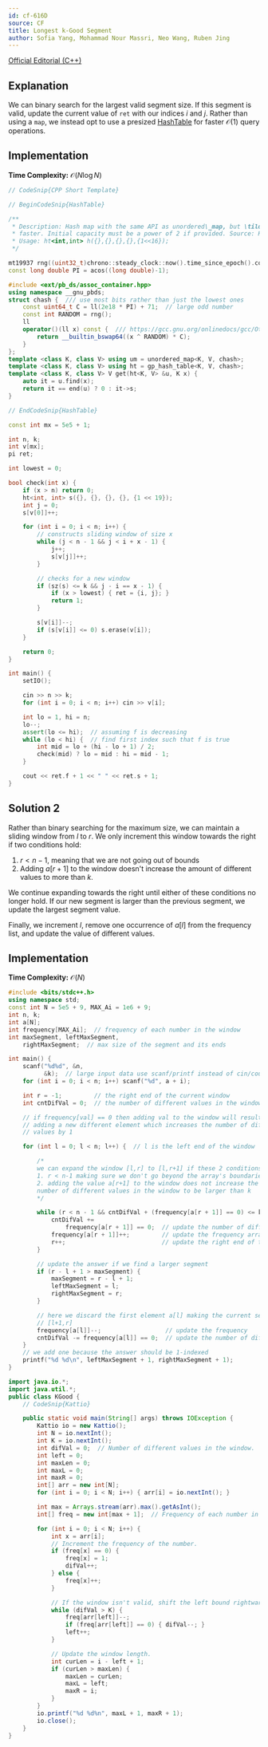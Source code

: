 ```yaml
---
id: cf-616D
source: CF
title: Longest k-Good Segment
author: Sofia Yang, Mohammad Nour Massri, Neo Wang, Ruben Jing
---
```


[Official Editorial (C++)](https://codeforces.com/blog/entry/22712)

## Explanation

We can binary search for the largest valid segment size. If this segment is
valid, update the current value of $\texttt{ret}$ with our indices $i$ and $j$.
Rather than using a `map`, we instead opt to use a presized
[HashTable](/gold/faster-hashmap) for faster $\mathcal{O}(1)$
query operations.

## Implementation

**Time Complexity:** $\mathcal{O}(N \log N)$

<LanguageSection>
<CPPSection>

```cpp
// CodeSnip{CPP Short Template}

// BeginCodeSnip{HashTable}

/**
 * Description: Hash map with the same API as unordered\_map, but \tilde 3x
 * faster. Initial capacity must be a power of 2 if provided. Source: KACTL
 * Usage: ht<int,int> h({},{},{},{},{1<<16});
 */

mt19937 rng((uint32_t)chrono::steady_clock::now().time_since_epoch().count());
const long double PI = acos((long double)-1);

#include <ext/pb_ds/assoc_container.hpp>
using namespace __gnu_pbds;
struct chash {  /// use most bits rather than just the lowest ones
	const uint64_t C = ll(2e18 * PI) + 71;  // large odd number
	const int RANDOM = rng();
	ll
	operator()(ll x) const {  /// https://gcc.gnu.org/onlinedocs/gcc/Other-Builtins.html
		return __builtin_bswap64((x ^ RANDOM) * C);
	}
};
template <class K, class V> using um = unordered_map<K, V, chash>;
template <class K, class V> using ht = gp_hash_table<K, V, chash>;
template <class K, class V> V get(ht<K, V> &u, K x) {
	auto it = u.find(x);
	return it == end(u) ? 0 : it->s;
}

// EndCodeSnip{HashTable}

const int mx = 5e5 + 1;

int n, k;
int v[mx];
pi ret;

int lowest = 0;

bool check(int x) {
	if (x > n) return 0;
	ht<int, int> s({}, {}, {}, {}, {1 << 19});
	int j = 0;
	s[v[0]]++;

	for (int i = 0; i < n; i++) {
		// constructs sliding window of size x
		while (j < n - 1 && j < i + x - 1) {
			j++;
			s[v[j]]++;
		}

		// checks for a new window
		if (sz(s) <= k && j - i == x - 1) {
			if (x > lowest) { ret = {i, j}; }
			return 1;
		}

		s[v[i]]--;
		if (s[v[i]] <= 0) s.erase(v[i]);
	}

	return 0;
}

int main() {
	setIO();

	cin >> n >> k;
	for (int i = 0; i < n; i++) cin >> v[i];

	int lo = 1, hi = n;
	lo--;
	assert(lo <= hi);  // assuming f is decreasing
	while (lo < hi) {  // find first index such that f is true
		int mid = lo + (hi - lo + 1) / 2;
		check(mid) ? lo = mid : hi = mid - 1;
	}

	cout << ret.f + 1 << " " << ret.s + 1;
}
```
</CPPSection>
</LanguageSection>

## Solution 2

Rather than binary searching for the maximum size, we can maintain a sliding window
from $l$ to $r$. We only increment this window towards the right if two conditions hold:
1. $r<n-1$, meaning that we are not going out of bounds
2. Adding $a[r+1]$ to the window doesn't increase the amount of different values to
more than $k$.

We continue expanding towards the right until either of these conditions no longer hold.
If our new segment is larger than the previous segment, we update the largest segment value.

Finally, we increment $l$, remove one occurrence of $a[l]$ from the frequency list, and update
the value of different values. 

## Implementation

**Time Complexity:** $\mathcal{O}(N)$

<LanguageSection>
<CPPSection>

```cpp
#include <bits/stdc++.h>
using namespace std;
const int N = 5e5 + 9, MAX_Ai = 1e6 + 9;
int n, k;
int a[N];
int frequency[MAX_Ai];  // frequency of each number in the window
int maxSegment, leftMaxSegment,
    rightMaxSegment;  // max size of the segment and its ends

int main() {
	scanf("%d%d", &n,
	      &k);  // large input data use scanf/printf instead of cin/cout
	for (int i = 0; i < n; i++) scanf("%d", a + i);

	int r = -1;         // the right end of the current window
	int cntDifVal = 0;  // the number of different values in the window

	// if frequency[val] == 0 then adding val to the window will result in
	// adding a new different element which increases the number of different
	// values by 1

	for (int l = 0; l < n; l++) {  // l is the left end of the window

		/*
		we can expand the window [l,r] to [l,r+1] if these 2 conditions hold:
		1. r < n-1 making sure we don't go beyond the array's boundaries
		2. adding the value a[r+1] to the window does not increase the
		number of different values in the window to be larger than k
		*/

		while (r < n - 1 && cntDifVal + (frequency[a[r + 1]] == 0) <= k) {
			cntDifVal +=
			    frequency[a[r + 1]] == 0;  // update the number of different values
			frequency[a[r + 1]]++;         // update the frequency array
			r++;                           // update the right end of the current window
		}

		// update the answer if we find a larger segment
		if (r - l + 1 > maxSegment) {
			maxSegment = r - l + 1;
			leftMaxSegment = l;
			rightMaxSegment = r;
		}

		// here we discard the first element a[l] making the current segment
		// [l+1,r]
		frequency[a[l]]--;                  // update the frequency
		cntDifVal -= frequency[a[l]] == 0;  // update the number of different values
	}
	// we add one because the answer should be 1-indexed
	printf("%d %d\n", leftMaxSegment + 1, rightMaxSegment + 1);
}
```

</CPPSection>
<JavaSection>

```java
import java.io.*;
import java.util.*;
public class KGood {
	// CodeSnip{Kattio}

	public static void main(String[] args) throws IOException {
		Kattio io = new Kattio();
		int N = io.nextInt();
		int K = io.nextInt();
		int difVal = 0;  // Number of different values in the window.
		int left = 0;
		int maxLen = 0;
		int maxL = 0;
		int maxR = 0;
		int[] arr = new int[N];
		for (int i = 0; i < N; i++) { arr[i] = io.nextInt(); }

		int max = Arrays.stream(arr).max().getAsInt();
		int[] freq = new int[max + 1];  // Frequency of each number in the window.

		for (int i = 0; i < N; i++) {
			int x = arr[i];
			// Increment the frequency of the number.
			if (freq[x] == 0) {
				freq[x] = 1;
				difVal++;
			} else {
				freq[x]++;
			}

			// If the window isn't valid, shift the left bound rightwards.
			while (difVal > K) {
				freq[arr[left]]--;
				if (freq[arr[left]] == 0) { difVal--; }
				left++;
			}

			// Update the window length.
			int curLen = i - left + 1;
			if (curLen > maxLen) {
				maxLen = curLen;
				maxL = left;
				maxR = i;
			}
		}
		io.printf("%d %d%n", maxL + 1, maxR + 1);
		io.close();
	}
}
```

</JavaSection>
</LanguageSection>
